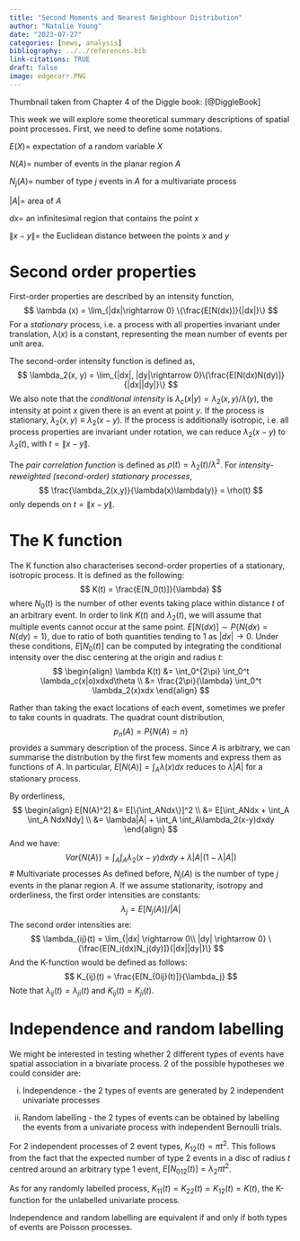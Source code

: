 ```yaml
---
title: "Second Moments and Nearest Neighbour Distribution"
author: "Natalie Young"
date: "2023-07-27"
categories: [news, analysis]
bibliography: ../../references.bib
link-citations: TRUE
draft: false
image: edgecorr.PNG
---
```

Thumbnail taken from Chapter 4 of the Diggle book: [@DiggleBook]

This week we will explore some theoretical summary descriptions of
spatial point processes. First, we need to define some notations.

$E(X) =$ expectation of a random variable $X$

$N(A) =$ number of events in the planar region $A$

$N_j(A) =$ number of type $j$ events in $A$ for a multivariate process

$|A| =$ area of $A$

$dx =$ an infinitesimal region that contains the point $x$

$\|x-y\| =$ the Euclidean distance between the points $x$ and $y$

# Second order properties
First-order properties are described by an intensity function,
$$
\lambda (x) = \lim_{|dx|\rightarrow 0} \{\frac{E[N(dx)]}{|dx|}\}
$$
For a *stationary* process, i.e. a process with all properties invariant under translation,
$\lambda(x)$ is a constant, representing the mean number of events per unit area.

The second-order intensity function is defined as,
$$
\lambda_2(x, y) = \lim_{|dx|, |dy|\rightarrow 0}\{\frac{E[N(dx)N(dy)]}{|dx||dy|}\}
$$
We also note that the *conditional intensity* is $\lambda_c(x|y)=\lambda_2(x, y)/\lambda(y)$,
the intensity at point $x$ given there is an event at point $y$. If the process is stationary,
$\lambda_2(x, y) \equiv \lambda_2(x-y)$. If the process is additionally isotropic, i.e.
all process properties are invariant under rotation, we can reduce $\lambda_2(x-y)$ to
$\lambda_2(t)$, with $t=\|x-y\|$.

The *pair correlation function* is defined as $\rho(t)=\lambda_2(t)/\lambda^2$. For
*intensity-reweighted (second-order) stationary processes*,
$$
\frac{\lambda_2(x,y)}{\lambda(x)\lambda(y)} = \rho(t)
$$
only depends on $t=\|x-y\|$.

# The K function
The K function also characterises second-order properties of a stationary, isotropic process.
It is defined as the following:
$$
K(t) = \frac{E[N_0(t)]}{\lambda}
$$
where $N_0(t)$ is the number of other events taking place within distance $t$ of
an arbitrary event. In order to link $K(t)$ and $\lambda_2(t)$, we will assume that
multiple events cannot occur at the same point. $E[N(dx)] \sim P\{N(dx) = N(dy)=1\}$,
due to ratio of both quantities tending to 1 as $|dx| \rightarrow 0$. Under these
conditions, $E[N_0(t)]$ can be computed by integrating the conditional intensity
over the disc centering at the origin and radius $t$:
$$
\begin{align}
  \lambda K(t) &= \int_0^{2\pi} \int_0^t \lambda_c(x|o)xdxd\theta \\
  &= \frac{2\pi}{\lambda} \int_0^t \lambda_2(x)xdx
\end{align}
$$

Rather than taking the exact locations of each event, sometimes we prefer to take
counts in quadrats. The quadrat count distribution,
$$
p_n(A) = P\{N(A)=n\}
$$
provides a summary description of the process. Since $A$ is arbitrary, we can summarise
the distribution by the first few moments and express them as functions of $A$.
In particular, $E[N(A)]=\int_A \lambda(x)dx$ reduces to $\lambda |A|$ for a stationary
process.

By orderliness,
$$
\begin{align}
E[N(A)^2] &= E[\{\int_ANdx\}]^2 \\
&= E[\int_ANdx + \int_A \int_A NdxNdy] \\
&= \lambda|A| + \int_A \int_A\lambda_2(x-y)dxdy
\end{align}
$$
And we have:
$$
Var\{N(A)\} = \int_A \int_A \lambda_2(x-y)dxdy + \lambda|A|(1-\lambda|A|)
$$
# Multivariate processes
As defined before, $N_j(A)$ is the number of type $j$ events in the planar region $A$.
If we assume  stationarity, isotropy and orderliness, the first order intensities are constants:
$$
\lambda_j = E[N_j(A)]/|A|
$$
The second order intensities are:
$$
\lambda_{ij}(t) = \lim_{|dx| \rightarrow 0\\ |dy| \rightarrow 0}
\{\frac{E[N_i(dx)N_j(dy)]}{|dx||dy|}\}
$$
And the K-function would be defined as follows:
$$
K_{ij}(t) = \frac{E[N_{0ij}(t)]}{\lambda_j}
$$
Note that $\lambda_{ij}(t) = \lambda_{ji}(t)$ and $K_{ij}(t) = K_{ji}(t)$.

# Independence and random labelling
We might be interested in testing whether 2 different types of events have spatial
association in a bivariate process. 2 of the possible hypotheses we could consider are:

(i) Independence - the 2 types of events are generated by 2 independent univariate processes

(ii) Random labelling - the 2 types of events can be obtained by labelling the events
from a univariate process with independent Bernoulli trials.

For 2 independent processes of 2 event types, $K_{12}(t)=\pi t^2$. This follows from
the fact that the expected number of type 2 events in a disc of radius $t$
centred around an arbitrary type 1 event, $E[N_{012}(t)]=\lambda_2 \pi t^2$.

As for any randomly labelled process, $K_{11}(t)=K_{22}(t)=K_{12}(t)=K(t)$, the
K-function for the unlabelled univariate process.

Independence and random labelling are equivalent if and only if both types of events
are Poisson processes.